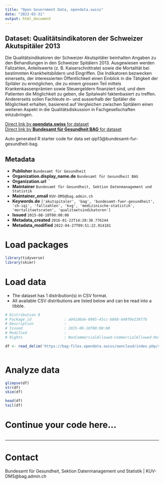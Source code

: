 ```yaml
---
title: "Open Government Data, opendata.swiss"
date: "2023-03-31"
output: html_document
---
```


## Dataset: Qualitätsindikatoren der Schweizer Akutspitäler 2013

Die Qualitätsindikatoren der Schweizer Akutspitäler beinhalten Angaben zu den Behandlungen in den Schweizer Spitälern 2013. Ausgewiesen werden Fallzahlen, Anteilswerte (z. B. Kaiserschnittrate) sowie die Mortalität bei bestimmten Krankheitsbildern und Eingriffen.
Die Indikatoren bezwecken einerseits, der interessierten Öffentlichkeit einen Einblick in die Tätigkeit der Spitäler zu ermöglichen, die zu einem grossen Teil mittels Krankenkassenprämien sowie Steuergeldern finanziert sind, und dem Patienten die Möglichkeit zu geben, die Spitalwahl faktenbasiert zu treffen. Andererseits sollen Fachleute in- und ausserhalb der Spitäler die Möglichkeit erhalten, basierend auf Vergleichen zwischen Spitälern einen weiteren Aspekt in die Qualitätsdiskussion in Fachgesellschaften einzubringen.

[Direct link by **opendata.swiss** for dataset](https://opendata.swiss/de/dataset/qualitatsindikatoren-der-schweizer-akutspitaler-2013)<br>
[Direct link by **Bundesamt für Gesundheit BAG** for dataset](http://www.bag.admin.ch/qiss)

Auto generated R starter code for data set qip13@bundesamt-fur-gesundheit-bag.

## Metadata

- **Publisher** `Bundesamt für Gesundheit`
- **Organization.display_name.de** `Bundesamt für Gesundheit BAG`
- **Organization.url** ``
- **Maintainer** `Bundesamt für Gesundheit, Sektion Datenmanagement und Statistik`
- **Maintainer_email** `KUV-DMS@bag.admin.ch`
- **Keywords.de** `['akutspitaler', 'bag', 'bundesamt-fuer-gesundheit', 'ch-iqi', 'fallzahlen', 'kvg', 'medizinische-statistik', 'mortalitaetsraten', 'qualitaetsindikatoren']`
- **Issued** `2015-08-10T00:00:00`
- **Metadata_created** `2016-01-22T14:28:30.776244`
- **Metadata_modified** `2022-04-27T09:51:22.914181`


# Load packages

```r

library(tidyverse)
library(skimr)

```

# Load data

-   The dataset has 1 distribution(s) in CSV format.
-   All available CSV distributions are listed below and can be read into a tibble.

```r

# Distribution 0
# Package_id               : a041d0a6-8985-45cc-b868-640f0e23977b
# Description              : 
# Issued                   : 2015-08-10T00:00:00
# Modified                 : 
# Rights                   : NonCommercialAllowed-CommercialAllowed-ReferenceRequired

df <- read_delim('https://bag-files.opendata.swiss/owncloud/index.php/s/iC57X59MBKlbIzI')



```

# Analyze data

```r

glimpse(df)
str(df)
skim(df)

head(df)
tail(df)

```

# Continue your code here...

```r

```

------------------------------------------------------------------------

# Contact

Bundesamt für Gesundheit, Sektion Datenmanagement und Statistik | KUV-DMS@bag.admin.ch
